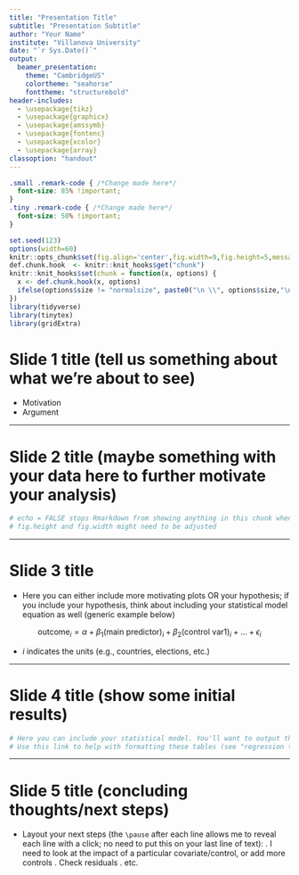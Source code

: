 ```yaml
---
title: "Presentation Title"
subtitle: "Presentation Subtitle"
author: "Your Name"
institute: "Villanova University"
date: "`r Sys.Date()`"
output:
  beamer_presentation:
    theme: "CambridgeUS"
    colortheme: "seahorse"
    fonttheme: "structurebold"
header-includes:
  - \usepackage{tikz}
  - \usepackage{graphicx} 
  - \usepackage{amssymb}
  - \usepackage{fontenc}
  - \usepackage{xcolor}    
  - \usepackage{array}
classoption: "handout"  
---
```


```css
.small .remark-code { /*Change made here*/
  font-size: 85% !important;
}
.tiny .remark-code { /*Change made here*/
  font-size: 50% !important;
}
```

```r
set.seed(123)
options(width=60)
knitr::opts_chunk$set(fig.align='center',fig.width=9,fig.height=5,message=F,warning=F)
def.chunk.hook  <- knitr::knit_hooks$get("chunk")
knitr::knit_hooks$set(chunk = function(x, options) {
  x <- def.chunk.hook(x, options)
  ifelse(options$size != "normalsize", paste0("\n \\", options$size,"\n\n", x, "\n\n \\normalsize"), x)
})
library(tidyverse)
library(tinytex)
library(gridExtra)
```

# Slide 1 title (tell us something about what we're about to see)

- Motivation
- Argument

---

# Slide 2 title (maybe something with your data here to further motivate your analysis)

```r
# echo = FALSE stops Rmarkdown from showing anything in this chunk when you knit 
# fig.height and fig.width might need to be adjusted
```

---

# Slide 3 title

- Here you can either include more motivating plots OR your hypothesis; if you include your hypothesis, think about including your statistical model equation as well (generic example below)

$$
\text{outcome}_i = \alpha + \beta_1 (\text{main predictor})_i + \beta_2 (\text{control var1})_i + \dots + \epsilon_i
$$

- $i$ indicates the units (e.g., countries, elections, etc.)

---

# Slide 4 title (show some initial results)

```r
# Here you can include your statistical model. You'll want to output the results in a readable way. 
# Use this link to help with formatting these tables (see "regression table"); note that you'll have to use some new libraries (and note what they include at the beginning of the R chunk, e.g., "message = FALSE"): https://zief0002.github.io/book-8252/pretty-printing-tables-in-markdown.html
```

---

# Slide 5 title (concluding thoughts/next steps)

- Layout your next steps (the `\pause` after each line allows me to reveal each line with a click; no need to put this on your last line of text): \pause
  1. I need to look at the impact of a particular covariate/control, or add more controls \pause
  2. Check residuals \pause
  3. etc.


